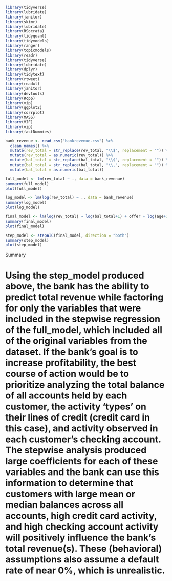 ```{r, message=FALSE, warning=FALSE}
library(tidyverse)
library(lubridate)
library(janitor)
library(skimr)
library(lubridate)
library(RSocrata)
library(tidyquant)
library(tidymodels)
library(ranger)
library(topicmodels)
library(readr)
library(tidyverse)
library(lubridate)
library(dplyr)
library(tidytext)
library(rtweet)
library(readxl)
library(janitor)
library(devtools)
library(Rcpp)
library(vip)
library(ggplot2)
library(corrplot)
library(MASS)
library(VIF)
library(vip)
library(fastDummies)
```

```{r, message=FALSE, warning=FALSE}
bank_revenue <- read_csv("bankrevenue.csv") %>% 
  clean_names() %>%
  mutate(rev_total = str_replace(rev_total, "\\$", replacement = "")) %>%
  mutate(rev_total = as.numeric(rev_total)) %>%
  mutate(bal_total = str_replace(bal_total, "\\$", replacement = "")) %>%
  mutate(bal_total = str_replace(bal_total, "\\,", replacement = "")) %>%
  mutate(bal_total = as.numeric(bal_total))
```

```{r}
full_model <- lm(rev_total ~ ., data = bank_revenue)
summary(full_model)
plot(full_model)

log_model <- lm(log(rev_total) ~ ., data = bank_revenue)
summary(log_model)
plot(log_model)
```

```{r}
final_model <- lm(log(rev_total) ~ log(bal_total+1) + offer + log(age+1) + chq + card + sav1 + loan + mort + insur + pens + check + log(account_age+1), data = bank_revenue)
summary(final_model)
plot(final_model)
```

```{r}
step_model <- stepAIC(final_model, direction = "both")
summary(step_model)
plot(step_model)
```

################################################################################### Summary ###########################################################################################

# Using the step_model produced above, the bank has the ability to predict total revenue while factoring for only the variables that were included in the stepwise regression of the full_model, which included all of the original variables from the dataset. If the bank's goal is to increase profitability, the best course of action would be to prioritize analyzing the total balance of all accounts held by each customer, the activity 'types' on their lines of credit (credit card in this case), and activity observed in each customer's checking account. The stepwise analysis produced large coefficients for each of these variables and the bank can use this information to determine that customers with large mean or median balances across all accounts, high credit card activity, and high checking account activity will positively influence the bank's total revenue(s). These (behavioral) assumptions also assume a default rate of near 0%, which is unrealistic.

